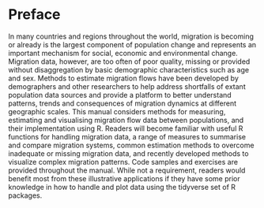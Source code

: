 # Preface {.unnumbered}

In many countries and regions throughout the world, migration is becoming or already is the largest component of population change and represents an important mechanism for social, economic and environmental change.  Migration data, however, are too often of poor quality, missing or provided without disaggregation by basic demographic characteristics such as age and sex. Methods to estimate migration flows have been developed by demographers and other researchers to help address shortfalls of extant population data sources and provide a platform to better understand patterns, trends and consequences of migration dynamics at different geographic scales. This manual considers methods for measuring, estimating and visualising migration flow data between populations, and their implementation using R. Readers will become familiar with useful R functions for handling migration data, a range of measures to summarise and compare migration systems, common estimation methods to overcome inadequate or missing migration data, and recently developed methods to visualize complex migration patterns.  Code samples and exercises are provided throughout the manual. While not a requirement, readers would benefit most from these illustrative applications if they have some prior knowledge in how to handle and plot data using the tidyverse set of R packages.

